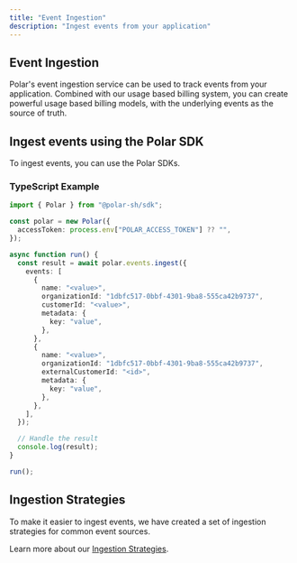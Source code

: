 ```yaml
---
title: "Event Ingestion"
description: "Ingest events from your application"
---
```


## Event Ingestion

Polar's event ingestion service can be used to track events from your application.
Combined with our usage based billing system, you can create powerful usage based billing models, with the underlying events as the source of truth.

## Ingest events using the Polar SDK

To ingest events, you can use the Polar SDKs.

### TypeScript Example

```typescript
import { Polar } from "@polar-sh/sdk";

const polar = new Polar({
  accessToken: process.env["POLAR_ACCESS_TOKEN"] ?? "",
});

async function run() {
  const result = await polar.events.ingest({
    events: [
      {
        name: "<value>",
        organizationId: "1dbfc517-0bbf-4301-9ba8-555ca42b9737",
        customerId: "<value>",
        metadata: {
          key: "value",
        },
      },
      {
        name: "<value>",
        organizationId: "1dbfc517-0bbf-4301-9ba8-555ca42b9737",
        externalCustomerId: "<id>",
        metadata: {
          key: "value",
        },
      },
    ],
  });

  // Handle the result
  console.log(result);
}

run();
```

## Ingestion Strategies

To make it easier to ingest events, we have created a set of ingestion strategies for common event sources.

Learn more about our [Ingestion Strategies](/features/usage-based-billing/ingestion-strategies).
